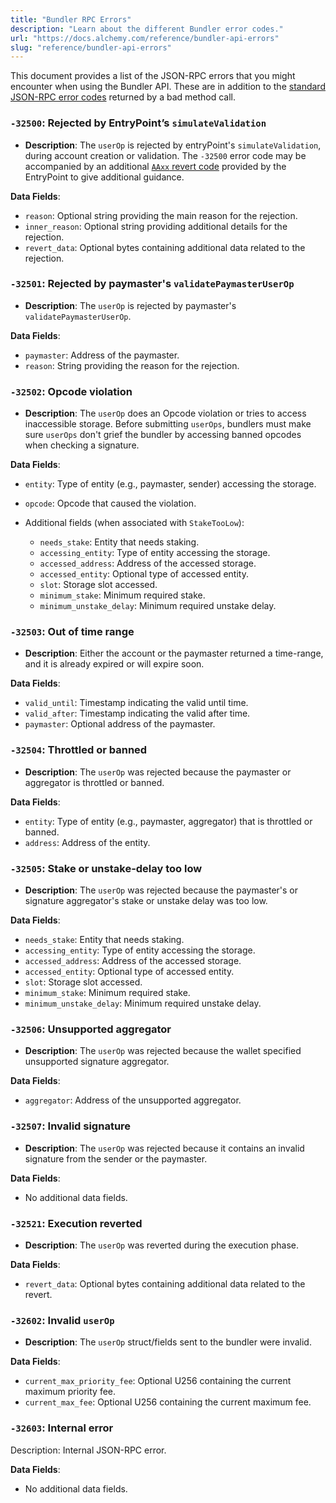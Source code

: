 ```yaml
---
title: "Bundler RPC Errors"
description: "Learn about the different Bundler error codes."
url: "https://docs.alchemy.com/reference/bundler-api-errors"
slug: "reference/bundler-api-errors"
---
```



This document provides a list of the JSON-RPC errors that you might encounter when using the Bundler API. These are in addition to the [standard JSON-RPC error codes](/reference/error-reference#json-rpc-error-codes) returned by a bad method call.

### `-32500`: Rejected by EntryPoint’s `simulateValidation`

* **Description**: The `userOp` is rejected by entryPoint's `simulateValidation`, during account creation or validation. The `-32500` error code may be accompanied by an additional [`AAxx` revert code](/reference/entrypoint-revert-codes) provided by the EntryPoint to give additional guidance.

**Data Fields**:

* `reason`: Optional string providing the main reason for the rejection.
* `inner_reason`: Optional string providing additional details for the rejection.
* `revert_data`: Optional bytes containing additional data related to the rejection.

### `-32501`: Rejected by paymaster's `validatePaymasterUserOp`

* **Description**: The `userOp` is rejected by paymaster's `validatePaymasterUserOp`.

**Data Fields**:

* `paymaster`: Address of the paymaster.
* `reason`: String providing the reason for the rejection.

### `-32502`: Opcode violation

* **Description**: The `userOp` does an Opcode violation or tries to access inaccessible storage. Before submitting `userOps`, bundlers must make sure `userOps` don't grief the bundler by accessing banned opcodes when checking a signature.

**Data Fields**:

* `entity`: Type of entity (e.g., paymaster, sender) accessing the storage.

* `opcode`: Opcode that caused the violation.

* Additional fields (when associated with `StakeTooLow`):

  * `needs_stake`: Entity that needs staking.
  * `accessing_entity`: Type of entity accessing the storage.
  * `accessed_address`: Address of the accessed storage.
  * `accessed_entity`: Optional type of accessed entity.
  * `slot`: Storage slot accessed.
  * `minimum_stake`: Minimum required stake.
  * `minimum_unstake_delay`: Minimum required unstake delay.

### `-32503`: Out of time range

* **Description**: Either the account or the paymaster returned a time-range, and it is already expired or will expire soon.

**Data Fields**:

* `valid_until`: Timestamp indicating the valid until time.
* `valid_after`: Timestamp indicating the valid after time.
* `paymaster`: Optional address of the paymaster.

### `-32504`: Throttled or banned

* **Description**: The `userOp` was rejected because the paymaster or aggregator is throttled or banned.

**Data Fields**:

* `entity`: Type of entity (e.g., paymaster, aggregator) that is throttled or banned.
* `address`: Address of the entity.

### `-32505`: Stake or unstake-delay too low

* **Description**: The `userOp` was rejected because the paymaster's or signature aggregator's stake or unstake delay was too low.

**Data Fields**:

* `needs_stake`: Entity that needs staking.
* `accessing_entity`: Type of entity accessing the storage.
* `accessed_address`: Address of the accessed storage.
* `accessed_entity`: Optional type of accessed entity.
* `slot`: Storage slot accessed.
* `minimum_stake`: Minimum required stake.
* `minimum_unstake_delay`: Minimum required unstake delay.

### `-32506`: Unsupported aggregator

* **Description**: The `userOp` was rejected because the wallet specified unsupported signature aggregator.

**Data Fields**:

* `aggregator`: Address of the unsupported aggregator.

### `-32507`: Invalid signature

* **Description**: The `userOp` was rejected because it contains an invalid signature from the sender or the paymaster.

**Data Fields**:

* No additional data fields.

### `-32521`: Execution reverted

* **Description**: The `userOp` was reverted during the execution phase.

**Data Fields**:

* `revert_data`: Optional bytes containing additional data related to the revert.

### `-32602`: Invalid `userOp`

* **Description**: The `userOp` struct/fields sent to the bundler were invalid.

**Data Fields**:

* `current_max_priority_fee`: Optional U256 containing the current maximum priority fee.
* `current_max_fee`: Optional U256 containing the current maximum fee.

### `-32603`: Internal error

Description: Internal JSON-RPC error.

**Data Fields**:

* No additional data fields.
